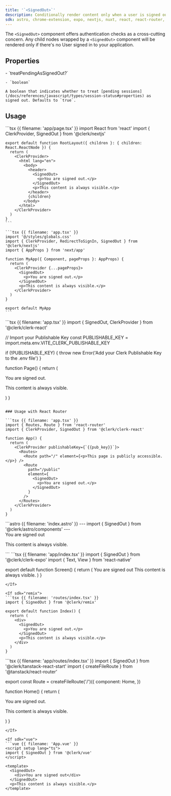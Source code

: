```yaml
---
title: '`<SignedOut>`'
description: Conditionally render content only when a user is signed out.
sdk: astro, chrome-extension, expo, nextjs, nuxt, react, react-router, remix, tanstack-react-start, vue
---
```


The `<SignedOut>` component offers authentication checks as a cross-cutting concern. Any child nodes wrapped by a `<SignedOut>` component will be rendered only if there's no User signed in to your application.

## Properties

<Properties>
  - `treatPendingAsSignedOut?`

    - `boolean`

    A boolean that indicates whether to treat [pending sessions](/docs/references/javascript/types/session-status#properties) as signed out. Defaults to `true`.
</Properties>

## Usage

<If sdk="nextjs">
  <CodeBlockTabs options={["App Router", "Pages Router"]}>
    ```tsx {{ filename: 'app/page.tsx' }}
    import React from 'react'
    import { ClerkProvider, SignedOut } from '@clerk/nextjs'

    export default function RootLayout({ children }: { children: React.ReactNode }) {
      return (
        <ClerkProvider>
          <html lang="en">
            <body>
              <header>
                <SignedOut>
                  <p>You are signed out.</p>
                </SignedOut>
                <p>This content is always visible.</p>
              </header>
              {children}
            </body>
          </html>
        </ClerkProvider>
      )
    }
    ```

    ```tsx {{ filename: 'app.tsx' }}
    import '@/styles/globals.css'
    import { ClerkProvider, RedirectToSignIn, SignedOut } from '@clerk/nextjs'
    import { AppProps } from 'next/app'

    function MyApp({ Component, pageProps }: AppProps) {
      return (
        <ClerkProvider {...pageProps}>
          <SignedOut>
            <p>You are signed out.</p>
          </SignedOut>
          <p>This content is always visible.</p>
        </ClerkProvider>
      )
    }

    export default MyApp
    ```
  </CodeBlockTabs>
</If>

<If sdk="react">
  ```tsx {{ filename: 'app.tsx' }}
  import { SignedOut, ClerkProvider } from '@clerk/clerk-react'

  // Import your Publishable Key
  const PUBLISHABLE_KEY = import.meta.env.VITE_CLERK_PUBLISHABLE_KEY

  if (!PUBLISHABLE_KEY) {
    throw new Error('Add your Clerk Publishable Key to the .env file')
  }

  function Page() {
    return (
      <ClerkProvider publishableKey={PUBLISHABLE_KEY}>
        <SignedOut>
          <p>You are signed out.</p>
        </SignedOut>
        <p>This content is always visible.</p>
      </ClerkProvider>
    )
  }
  ```

  ### Usage with React Router

  ```tsx {{ filename: 'app.tsx' }}
  import { Routes, Route } from 'react-router'
  import { ClerkProvider, SignedOut } from '@clerk/clerk-react'

  function App() {
    return (
      <ClerkProvider publishableKey={`{{pub_key}}`}>
        <Routes>
          <Route path="/" element={<p>This page is publicly accessible.</p>} />
          <Route
            path="/public"
            element={
              <SignedOut>
                <p>You are signed out.</p>
              </SignedOut>
            }
          />
        </Routes>
      </ClerkProvider>
    )
  }
  ```
</If>

<If sdk="astro">
  ```astro {{ filename: 'index.astro' }}
  ---
  import { SignedOut } from '@clerk/astro/components'
  ---

  <SignedOut>
    <div>You are signed out</div>
  </SignedOut>
  <p>This content is always visible.</p>
  ```
</If>

<If sdk="expo">
  ```tsx {{ filename: 'app/index.tsx' }}
  import { SignedOut } from '@clerk/clerk-expo'
  import { Text, View } from 'react-native'

  export default function Screen() {
    return (
      <View>
        <SignedOut>
          <Text>You are signed out</Text>
        </SignedOut>
        <Text>This content is always visible.</Text>
      </View>
    )
  }
  ```
</If>

<If sdk="remix">
  ```tsx {{ filename: 'routes/index.tsx' }}
  import { SignedOut } from '@clerk/remix'

  export default function Index() {
    return (
      <div>
        <SignedOut>
          <p>You are signed out.</p>
        </SignedOut>
        <p>This content is always visible.</p>
      </div>
    )
  }
  ```
</If>

<If sdk="tanstack-react-start">
  ```tsx {{ filename: 'app/routes/index.tsx' }}
  import { SignedOut } from '@clerk/tanstack-react-start'
  import { createFileRoute } from '@tanstack/react-router'

  export const Route = createFileRoute('/')({
    component: Home,
  })

  function Home() {
    return (
      <div>
        <SignedOut>
          <p>You are signed out.</p>
        </SignedOut>
        <p>This content is always visible.</p>
      </div>
    )
  }
  ```
</If>

<If sdk="vue">
  ```vue {{ filename: 'App.vue' }}
  <script setup lang="ts">
  import { SignedOut } from '@clerk/vue'
  </script>

  <template>
    <SignedOut>
      <div>You are signed out</div>
    </SignedOut>
    <p>This content is always visible.</p>
  </template>
  ```
</If>
